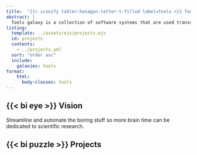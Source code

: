 ```yaml
---
title:  "{{< iconify tabler:hexagon-letter-t-filled label=tools >}} Tools"
abstract: |
  Tools galaxy is a collection of software systems that are used transversally within Behaverse. Some of these tools may have a general use and could be valuable beyond Behaverse.
listing:
  template: ../assets/ejs/projects.ejs
  id: projects
  contents: 
    - ../projects.yml
  sort: "order asc"
  include:
    galaxies: tools
format:
    html:
      body-classes: tools
---
```


## {{< bi eye >}} Vision
Streamline and automate the boring stuff so more brain time can be dedicated to scientific research.

##  {{< bi puzzle >}} Projects

::: {.projects}
:::